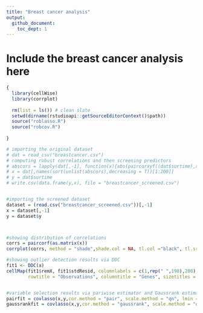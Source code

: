 ```yaml
---
title: "Breast cancer analysis"
output: 
  github_document:
    toc_dept: 1
---
```


# Include the breast cancer analysis here

```r
{
  library(cellWise)
  library(corrplot)
  
  rm(list = ls()) # clean slate
  setwd(dirname(rstudioapi::getSourceEditorContext()$path))
  source("roblasso.R")
  source("robcov.R")
  
}

# importing the original dataset
# dat = read_csv("breastcancer.csv")
# computing robust correlations and then screening predictors
# abscors = lapply(dat[,-1], function(x){abs(paircorxyf((dat$surtime),x))})
# x = dat[,names(sort(unlist(abscors),decreasing = T))[1:200]]
# y = dat$surtime
# write.csv(data.frame(y,x), file = "breastcancer_screened.csv")


#importing the screened dataset
dataset = (read.csv("breastcancer_screened.csv"))[,-1]
x = dataset[,-1]
y = dataset$y



#showing distribution of correlations
corrs = paircorf(as.matrix(x))
corrplot(corrs, method = "shade",shade.col = NA, tl.col ="black", tl.srt = 45, order = "FPC",tl.cex = 0.01)

#showing outlier detection results via DDC
fit1 <- DDC(x)
cellMap(fit1$remX, fit1$stdResid, columnlabels = c(1,rep(" ",198),200), rowlabels = c(1,rep(" ",76),78), columnangle = 0,
        rowtitle = "Observations", columntitle = "Genes", sizetitles = 2,adjustrowlabels = 0.5, adjustcolumnlabels = 0.5)


#variable selection results via pariwise estimator and Gaussrank estimator
pairfit = covlasso(x,y,cor.method = "pair", scale.method = "qn", lmin = 0.1,adaptive = T)$betahat_opt
gaussrankfit = covlasso(x,y,cor.method = "gaussrank", scale.method = "qn", lmin = 0.1, adaptive = T)$betahat_opt
```

